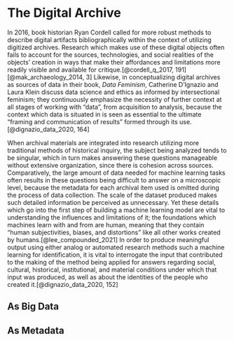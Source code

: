 # The Digital Archive

In 2016, book historian Ryan Cordell called for more robust methods to describe digital artifacts bibliographically within the context of utilizing digitized archives. Research which makes use of these digital objects often fails to account for the sources, technologies, and social realities of the objects’ creation in ways that make their affordances and limitations more readily visible and available for critique.[@cordell_q_2017, 191] [@mak_archaeology_2014, 3] Likewise, in conceptualizing digital archives as sources of data in their book, *Data Feminism*, Catherine D'Ignazio and Laura Klein discuss data science and ethics as informed by intersectional feminism; they continuously emphasize the necessity of further context at all stages of working with “data”, from acquisition to analysis, because the context which data is situated in is seen as essential to the ultimate "framing and communication of results" formed through its use.[@dignazio_data_2020, 164] 

When archival materials are integrated into research utilizing more traditional methods of historical inquiry, the subject being analyzed tends to be singular, which in turn makes answering these questions manageable without extensive organization, since there is cohesion across sources. Comparatively, the large amount of data needed for machine learning tasks often results in these questions being difficult to answer on a microscopic level, because the metadata for each archival item used is omitted during the process of data collection. The scale of the dataset produced makes such detailed information be perceived as unnecessary. Yet these details which go into the first step of building a machine learning model are vital to understanding the influences and limitations of it; the foundations which machines learn with and from are human, meaning that they contain "human subjectivities, biases, and distortions" like all other works created by humans.[@lee_compounded_2021] In order to produce meaningful output using either analog or automated research methods such a machine learning for identification, it is vital to interrogate the input that contributed to the making of the method being applied for answers regarding social, cultural, historical, institutional, and material conditions under which that input was produced, as well as about the identities of the people who created it.[@dignazio_data_2020, 152]


## As Big Data

## As Metadata

